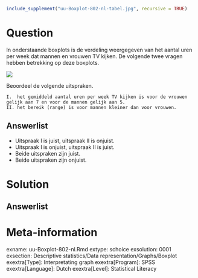 ```{r, echo = FALSE, results = "hide"}
include_supplement("uu-Boxplot-802-nl-tabel.jpg", recursive = TRUE)
```



Question
========
  
In onderstaande boxplots is de verdeling weergegeven van het aantal uren per week dat mannen en vrouwen TV kijken. De volgende twee vragen hebben betrekking op deze boxplots.


![](uu-Boxplot-802-nl-tabel.jpg)

Beoordeel de volgende uitspraken.

	I. 	het gemiddeld aantal uren per week TV kijken is voor de vrouwen gelijk aan 7 en voor de mannen gelijk aan 5.
	II. het bereik (range) is voor mannen kleiner dan voor vrouwen.


  
Answerlist
----------
* Uitspraak I is juist, uitspraak II is onjuist. 
* Uitspraak I is onjuist, uitspraak II is juist. 
* Beide uitspraken zijn juist. 
* Beide uitspraken zijn onjuist. 



Solution
========
  


Answerlist
----------



Meta-information
================
exname: uu-Boxplot-802-nl.Rmd
extype: schoice
exsolution: 0001
exsection: Descriptive statistics/Data representation/Graphs/Boxplot
exextra[Type]: Interpretating graph
exextra[Program]: SPSS
exextra[Language]: Dutch
exextra[Level]: Statistical Literacy
